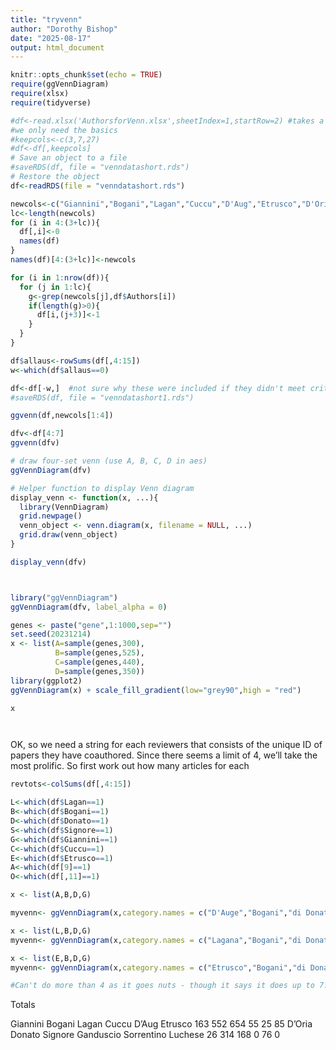 ```yaml
---
title: "tryvenn"
author: "Dorothy Bishop"
date: "2025-08-17"
output: html_document
---
```


```r
knitr::opts_chunk$set(echo = TRUE)
require(ggVennDiagram)
require(xlsx)
require(tidyverse)
```

```r
#df<-read.xlsx('AuthorsforVenn.xlsx',sheetIndex=1,startRow=2) #takes a long time!
#we only need the basics
#keepcols<-c(3,7,27)
#df<-df[,keepcols]
# Save an object to a file
#saveRDS(df, file = "venndatashort.rds")
# Restore the object
df<-readRDS(file = "venndatashort.rds")

newcols<-c("Giannini","Bogani","Lagan","Cuccu","D'Aug","Etrusco","D'Oria","Donato","Signore","Ganduscio","Sorrentino", "Luchese")
lc<-length(newcols)
for (i in 4:(3+lc)){
  df[,i]<-0
  names(df)
}
names(df)[4:(3+lc)]<-newcols

for (i in 1:nrow(df)){
  for (j in 1:lc){
    g<-grep(newcols[j],df$Authors[i])
    if(length(g)>0){
      df[i,(j+3)]<-1
    }
  }
}

df$allaus<-rowSums(df[,4:15])
w<-which(df$allaus==0)

df<-df[-w,]  #not sure why these were included if they didn't meet criteria, but htis is a much more believable number - 1553!
#saveRDS(df, file = "venndatashort1.rds")

ggvenn(df,newcols[1:4])

dfv<-df[4:7]
ggvenn(dfv)

# draw four-set venn (use A, B, C, D in aes)
ggVennDiagram(dfv)

# Helper function to display Venn diagram
display_venn <- function(x, ...){
  library(VennDiagram)
  grid.newpage()
  venn_object <- venn.diagram(x, filename = NULL, ...)
  grid.draw(venn_object)
}

display_venn(dfv)



library("ggVennDiagram")
ggVennDiagram(dfv, label_alpha = 0)

genes <- paste("gene",1:1000,sep="")
set.seed(20231214)
x <- list(A=sample(genes,300),
          B=sample(genes,525),
          C=sample(genes,440),
          D=sample(genes,350))
library(ggplot2)
ggVennDiagram(x) + scale_fill_gradient(low="grey90",high = "red")

x




```


OK, so we need a string for each reviewers that consists of the unique ID of papers they have coauthored.
Since there seems a limit of 4, we'll take the most prolific. So first work out how many articles for each

```r
revtots<-colSums(df[,4:15])

L<-which(df$Lagan==1)
B<-which(df$Bogani==1)
D<-which(df$Donato==1)
S<-which(df$Signore==1)
G<-which(df$Giannini==1)
C<-which(df$Cuccu==1)
E<-which(df$Etrusco==1)
A<-which(df[9]==1)
O<-which(df[,11]==1)

x <- list(A,B,D,G)

myvenn<- ggVennDiagram(x,category.names = c("D'Auge","Bogani","di Donato", "Giannini")) + scale_fill_gradient(low="grey90",high = "red")

x <- list(L,B,D,G)
myvenn<- ggVennDiagram(x,category.names = c("Lagana","Bogani","di Donato", "Giannini")) + scale_fill_gradient(low="grey90",high = "red")

x <- list(E,B,D,G)
myvenn<- ggVennDiagram(x,category.names = c("Etrusco","Bogani","di Donato", "Giannini")) + scale_fill_gradient(low="grey90",high = "red")

#Can't do more than 4 as it goes nuts - though it says it does up to 7!


```

Totals

Giannini     Bogani      Lagan      Cuccu      D'Aug    Etrusco 
       163        552        654         55         25         85 
    D'Oria     Donato    Signore  Ganduscio Sorrentino    Luchese 
        26        314        168          0         76          0 
